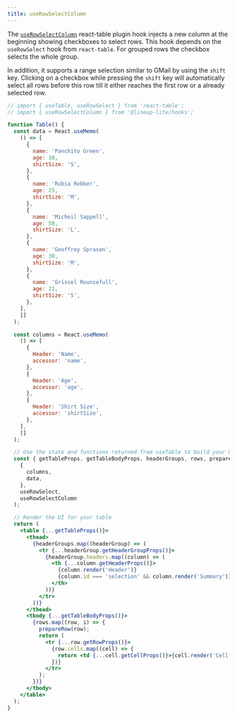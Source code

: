 ```yaml
---
title: useRowSelectColumn
---
```


The [`useRowSelectColumn`](/api/hooks/modules.html#userowselectcolumn) react-table plugin hook injects a new column at the beginning showing checkboxes to select rows.
This hook depends on the `useRowSelect` hook from `react-table`. For grouped rows the checkbox selects the whole group.

In addition, it supports a range selection similar to GMail by using the `shift` key.
Clicking on a checkbox while pressing the `shift` key will automatically select all rows before this row till it either reaches the first row or a already selected row.

```jsx live
// import { useTable, useRowSelect } from 'react-table';
// import { useRowSelectColumn } from '@lineup-lite/hooks';

function Table() {
  const data = React.useMemo(
    () => [
      {
        name: 'Panchito Green',
        age: 10,
        shirtSize: 'S',
      },
      {
        name: 'Rubia Robker',
        age: 25,
        shirtSize: 'M',
      },
      {
        name: 'Micheil Sappell',
        age: 50,
        shirtSize: 'L',
      },
      {
        name: 'Geoffrey Sprason',
        age: 30,
        shirtSize: 'M',
      },
      {
        name: 'Grissel Rounsefull',
        age: 21,
        shirtSize: 'S',
      },
    ],
    []
  );

  const columns = React.useMemo(
    () => [
      {
        Header: 'Name',
        accessor: 'name',
      },
      {
        Header: 'Age',
        accessor: 'age',
      },
      {
        Header: 'Shirt Size',
        accessor: 'shirtSize',
      },
    ],
    []
  );

  // Use the state and functions returned from useTable to build your UI
  const { getTableProps, getTableBodyProps, headerGroups, rows, prepareRow } = useTable(
    {
      columns,
      data,
    },
    useRowSelect,
    useRowSelectColumn
  );

  // Render the UI for your table
  return (
    <table {...getTableProps()}>
      <thead>
        {headerGroups.map((headerGroup) => (
          <tr {...headerGroup.getHeaderGroupProps()}>
            {headerGroup.headers.map((column) => (
              <th {...column.getHeaderProps()}>
                {column.render('Header')}
                {column.id === 'selection' && column.render('Summary')}
              </th>
            ))}
          </tr>
        ))}
      </thead>
      <tbody {...getTableBodyProps()}>
        {rows.map((row, i) => {
          prepareRow(row);
          return (
            <tr {...row.getRowProps()}>
              {row.cells.map((cell) => {
                return <td {...cell.getCellProps()}>{cell.render('Cell')}</td>;
              })}
            </tr>
          );
        })}
      </tbody>
    </table>
  );
}
```
